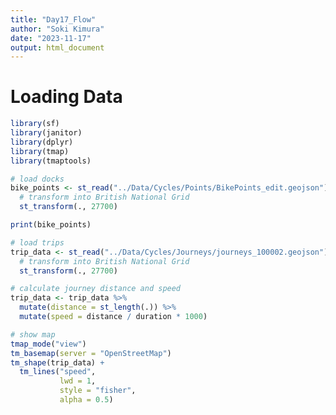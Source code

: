 ```yaml
---
title: "Day17_Flow"
author: "Soki Kimura"
date: "2023-11-17"
output: html_document
---
```


# Loading Data

```r
library(sf)
library(janitor)
library(dplyr)
library(tmap)
library(tmaptools)

# load docks
bike_points <- st_read("../Data/Cycles/Points/BikePoints_edit.geojson") %>%
  # transform into British National Grid
  st_transform(., 27700)

print(bike_points)  

# load trips
trip_data <- st_read("../Data/Cycles/Journeys/journeys_100002.geojson") %>%
  # transform into British National Grid
  st_transform(., 27700)
```



```r
# calculate journey distance and speed
trip_data <- trip_data %>%
  mutate(distance = st_length(.)) %>%
  mutate(speed = distance / duration * 1000)
```


```r
# show map
tmap_mode("view")
tm_basemap(server = "OpenStreetMap")
tm_shape(trip_data) + 
  tm_lines("speed",
           lwd = 1,
           style = "fisher",
           alpha = 0.5)


```


